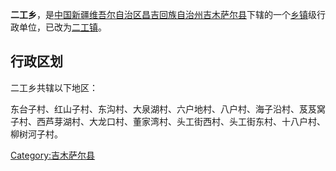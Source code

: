 {{中国乡级行政区
| 行政区全称 = 二工乡
| 景观照片文件名 =
| 景观照片描述 =
| 汉语拼音 =
| 通用拼音 =
| 注音符號 =
| 其它标音类型1 =
| 其它标音1 =
| 其它标音类型2 =
| 其它标音2 =
| 其它语言类型1 =
| 其它语言地名1 =
| 其它语言类型2 =
| 其它语言地名2 =
| 上级行政区 = [[新疆维吾尔自治区|新疆维吾尔自治区]][[昌吉回族自治州|昌吉回族自治州]][[吉木萨尔县|吉木萨尔县]]
| 行政区类别 = [[乡|乡]]
| 行政区划代码 =
| 地理坐标 =
| 总面积 =
| 户籍人口 =
| 户籍人口年份 =
| 常住人口 =
| 常住人口年份 =
| 人口密度 =
| 行政区划 =
| 官方网站 =
| 政府驻地 =
| 邮政编码 =
| 毗邻行政区 =
| 位置图文件名 =
| 位置图描述 =
}}
'''二工乡'''，是[[中华人民共和国|中国]][[新疆维吾尔自治区|新疆维吾尔自治区]][[昌吉回族自治州|昌吉回族自治州]][[吉木萨尔县|吉木萨尔县]]下辖的一个[[乡镇|乡镇]]级行政单位，已改为[[二工镇_(吉木萨尔县)|二工镇]]。

== 行政区划 ==
二工乡共辖以下地区：

东台子村、红山子村、东沟村、大泉湖村、六户地村、八户村、海子沿村、芨芨窝子村、西芦芽湖村、大龙口村、董家湾村、头工街西村、头工街东村、十八户村、柳树河子村。

{{新疆小作品}}
{{吉木萨尔县行政区划}}

[[Category:吉木萨尔县|Category:吉木萨尔县]]